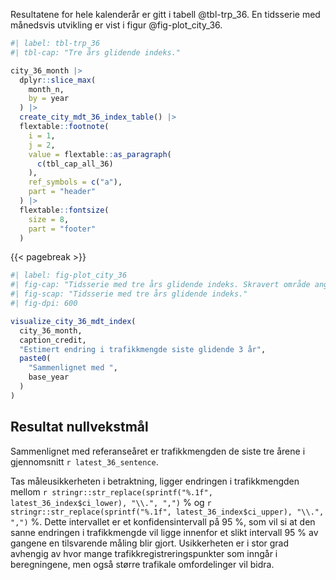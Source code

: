 Resultatene for hele kalenderår er gitt i tabell @tbl-trp_36. En tidsserie med månedsvis utvikling er vist i figur @fig-plot_city_36.

```r
#| label: tbl-trp_36
#| tbl-cap: "Tre års glidende indeks."

city_36_month |> 
  dplyr::slice_max(
    month_n,
    by = year
  ) |> 
  create_city_mdt_36_index_table() |> 
  flextable::footnote(
    i = 1,
    j = 2,
    value = flextable::as_paragraph(
      c(tbl_cap_all_36)
    ),
    ref_symbols = c("a"),
    part = "header"
  ) |> 
  flextable::fontsize(
    size = 8,
    part = "footer"
  )
```

{{< pagebreak >}}


```r
#| label: fig-plot_city_36
#| fig-cap: "Tidsserie med tre års glidende indeks. Skravert område angir usikkerheten i beregningene i form av et 95 % konfidensintervall."
#| fig-scap: "Tidsserie med tre års glidende indeks." 
#| fig-dpi: 600

visualize_city_36_mdt_index(
  city_36_month,
  caption_credit,
  "Estimert endring i trafikkmengde siste glidende 3 år",
  paste0(
    "Sammenlignet med ",
    base_year
  )
)
```

\vspace{7mm}

::: {.callout-warning icon=false}

## Resultat nullvekstmål

Sammenlignet med referanseåret er trafikkmengden de siste tre årene i gjennomsnitt `r latest_36_sentence`. 

:::

\vspace{5mm}

Tas måleusikkerheten i betraktning, ligger endringen i trafikkmengden mellom 
`r stringr::str_replace(sprintf("%.1f", latest_36_index$ci_lower), "\\.", ",")` % og 
`r stringr::str_replace(sprintf("%.1f", latest_36_index$ci_upper), "\\.", ",")` %. Dette intervallet er et konfidensintervall på 95 %, som vil si at den sanne endringen i trafikkmengde vil ligge innenfor et slikt intervall 95 % av gangene en tilsvarende måling blir gjort. Usikkerheten er i stor grad avhengig av hvor mange trafikkregistreringspunkter som inngår i beregningene, men også større trafikale omfordelinger vil bidra.

